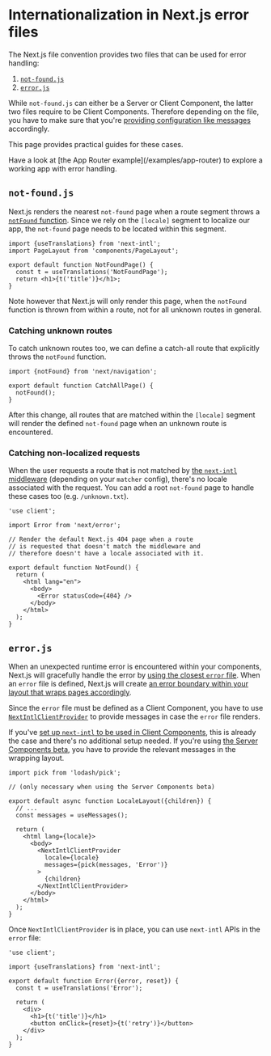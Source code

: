 
# Internationalization in Next.js error files

The Next.js file convention provides two files that can be used for error handling:

1. [`not-found.js`](https://nextjs.org/docs/app/api-reference/file-conventions/not-found)
2. [`error.js`](https://nextjs.org/docs/app/api-reference/file-conventions/error)

While `not-found.js` can either be a Server or Client Component, the latter two files require to be Client Components. Therefore depending on the file, you have to make sure that you're [providing configuration like messages](/docs/configuration#client-server-components) accordingly.

This page provides practical guides for these cases.

<Callout>
  Have a look at [the App Router example](/examples/app-router) to explore a
  working app with error handling.
</Callout>

## `not-found.js`

Next.js renders the nearest `not-found` page when a route segment throws a [`notFound` function](https://nextjs.org/docs/app/api-reference/functions/not-found). Since we rely on the `[locale]` segment to localize our app, the `not-found` page needs to be located within this segment.

```tsx filename="app/[locale]/not-found.tsx"
import {useTranslations} from 'next-intl';
import PageLayout from 'components/PageLayout';

export default function NotFoundPage() {
  const t = useTranslations('NotFoundPage');
  return <h1>{t('title')}</h1>;
}
```

Note however that Next.js will only render this page, when the `notFound` function is thrown from within a route, not for all unknown routes in general.

### Catching unknown routes

To catch unknown routes too, we can define a catch-all route that explicitly throws the `notFound` function.

```tsx filename="app/[locale]/[...rest]/page.tsx"
import {notFound} from 'next/navigation';

export default function CatchAllPage() {
  notFound();
}
```

After this change, all routes that are matched within the `[locale]` segment will render the defined `not-found` page when an unknown route is encountered.

### Catching non-localized requests

When the user requests a route that is not matched by [the `next-intl` middleware](/docs/routing/middleware) (depending on your `matcher` config), there's no locale associated with the request. You can add a root `not-found` page to handle these cases too (e.g. `/unknown.txt`).

```tsx filename="app/not-found.tsx"
'use client';

import Error from 'next/error';

// Render the default Next.js 404 page when a route
// is requested that doesn't match the middleware and
// therefore doesn't have a locale associated with it.

export default function NotFound() {
  return (
    <html lang="en">
      <body>
        <Error statusCode={404} />
      </body>
    </html>
  );
}
```

## `error.js`

When an unexpected runtime error is encountered within your components, Next.js will gracefully handle the error by [using the closest `error` file](https://nextjs.org/docs/app/building-your-application/routing/error-handling). When an `error` file is defined, Next.js will create [an error boundary within your layout that wraps pages accordingly](https://nextjs.org/docs/app/building-your-application/routing/error-handling#how-errorjs-works).

Since the `error` file must be defined as a Client Component, you have to use [`NextIntlClientProvider`](/docs/configuration#client-server-components) to provide messages in case the `error` file renders.

If you've [set up `next-intl` to be used in Client Components](http://localhost:3001/docs/getting-started/app-router-client-components), this is already the case and there's no additional setup needed. If you're using [the Server Components beta](/docs/getting-started/app-router-server-components), you have to provide the relevant messages in the wrapping layout.

```tsx filename="app/[locale]/layout.tsx"
import pick from 'lodash/pick';

// (only necessary when using the Server Components beta)

export default async function LocaleLayout({children}) {
  // ...
  const messages = useMessages();

  return (
    <html lang={locale}>
      <body>
        <NextIntlClientProvider
          locale={locale}
          messages={pick(messages, 'Error')}
        >
          {children}
        </NextIntlClientProvider>
      </body>
    </html>
  );
}
```

Once `NextIntlClientProvider` is in place, you can use `next-intl` APIs in the `error` file:

```tsx filename="app/[locale]/error.tsx"
'use client';

import {useTranslations} from 'next-intl';

export default function Error({error, reset}) {
  const t = useTranslations('Error');

  return (
    <div>
      <h1>{t('title')}</h1>
      <button onClick={reset}>{t('retry')}</button>
    </div>
  );
}
```
